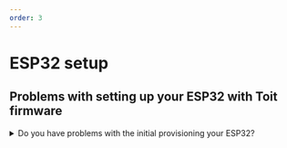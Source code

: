 ```yaml
---
order: 3
---
```


# ESP32 setup

## Problems with setting up your ESP32 with Toit firmware

<details>
  <summary>Do you have problems with the initial provisioning your ESP32?</summary>

<Tabs>
<Tab label="YES">

- Some hardware models need physical interaction with the device during initial provisioning - like pushing a button.

- If provisioning doesn't work, consult the documentation for your ESP32 chip.

- If you have timeout problems when provisioning, some hardware models require you to [hold down BOOT button](https://randomnerdtutorials.com/solved-failed-to-connect-to-esp32-timed-out-waiting-for-packet-header/).
  Read more info about the bootloader mode [here](https://github.com/espressif/esptool/wiki/ESP32-Boot-Mode-Selection).

- If your device wasn't able to connect via WiFi to the Toit cloud during the provisioning, it is not yet claimed. In this state the device is provisioned with the Toit firmware,
  but is not yet added to your Toit project. Follow the steps [here](../claimtroubleshoot) to manually claim the device once it has managed to go
  online.

- If the provision command fails during the first part of the provisioning process, the hardware ID (if any) is written to the local disk if possible and will be reused the next time the command is executed on the same computer.

- If the provision command fails, consider trying with a lower baud rate (here half the default baud rate):

```shell
toit serial provision --baud 460800 -p wifi.ssid="MY_SSID" -p wifi.password="my_password"
```

</Tab>

<Tab label="NO">

If you have provisioned your ESP32 but the claiming step failed, and you therefore cannot see the device in the list of devices in the Toit console,
please follow the troubleshooting tips [here](../claimtroubleshoot).

</Tab>
</Tabs>
</details>
